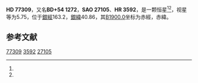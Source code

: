 {{Starbox begin
| name = HD 77309
}}
{{Starbox observe
| epoch = [[J2000.0|J2000.0]]
| constell = {{星座名待查}}<ref name=SIMBAD>{{cite web
 | url=http://simbad.u-strasbg.fr/simbad/sim-id?Ident=HR+3592
 | title=Pulsating variable Star
 | publisher=Centre de Données astronomiques de Strasbourg
 | work=SIMBAD
 | accessdate=2012-07-13
 | archive-date=2016-03-18
 | archive-url=https://web.archive.org/web/20160318161436/http://simbad.u-strasbg.fr/simbad/sim-id?Ident=HR+3592
 | dead-url=no
 }}</ref><ref name=DATA>{{cite web
 | url=http://vizier.u-strasbg.fr/viz-bin/VizieR-5?-out.add=.&-source=5050&-corr=PK=HR&-out.max=9999&HR=3592
 | title=VizieR Detailed Page
 | accessdate=2012-07-13
 | archive-date=2016-03-05
 | archive-url=https://web.archive.org/web/20160305024309/http://vizier.u-strasbg.fr/viz-bin/VizieR-5?-out.add=.&-source=5050&-corr=PK=HR&-out.max=9999&HR=3592
 | dead-url=no
 }}</ref>
| 星官 = 
| ra = {{RA|9|4|0.4}}<ref name=SIMBAD /><ref name=DATA />
| dec = {{DEC|+54|17|2}}<ref name=SIMBAD /><ref name=DATA />
| appmag_v = 5.75<ref name=SIMBAD /><ref name=DATA />
}}
{{Starbox character
| class = A2V<ref name=SIMBAD /><ref name=DATA />
| b-v = 0.02<ref name=SIMBAD /><ref name=DATA />
| u-b = 0.05<ref name=SIMBAD /><ref name=DATA />
| r-i = <ref name=SIMBAD /><ref name=DATA />
| variable = 
}}
{{Starbox astrometry
| radial_v = 0.05
| prop_mo_ra = -4
| parallax = 
| p_error = 
}}
{{Starbox catalog
| names =BD+54 1272，[[SAO星表|SAO]] 27105，[[HD星表|HD]] 77309，[[HR星表|HR]] 3592}}
{{Starbox reference |Simbad=HR+3592}}
{{Starbox end}}

'''HD 77309'''，又名'''BD+54 1272'''，'''SAO 27105'''、'''HR 3592'''，是一颗恒星<ref name=SIMBAD /><ref name=DATA />，视星等为5.75，位于[[銀道座標系|銀經]]163.2，[[銀道座標系|銀緯]]40.86，其[[B1900.0|B1900.0]]坐标为赤經{{RA|8|56|40.9}}，赤緯{{DEC|+54|40.86|41}}。

== 参考文献 ==
{{reflist}}
{{大熊座}}
{{star-stub}}

[[Category:HD和HDE天體|77309]]
[[Category:HR天體|3592]]
[[Category:SAO天體|27105]]